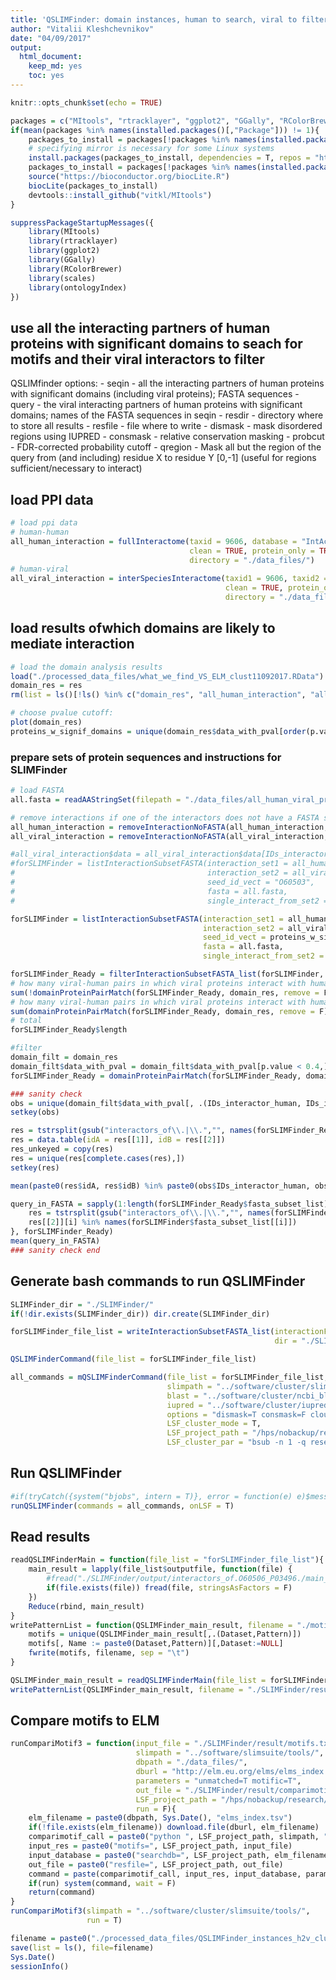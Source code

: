 ```yaml
---
title: 'QSLIMFinder: domain instances, human to search, viral to filter'
author: "Vitalii Kleshchevnikov"
date: "04/09/2017"
output: 
  html_document: 
    keep_md: yes
    toc: yes
---
```


```r
knitr::opts_chunk$set(echo = TRUE)

packages = c("MItools", "rtracklayer", "ggplot2", "GGally", "RColorBrewer", "R.utils", "ontologyIndex")
if(mean(packages %in% names(installed.packages()[,"Package"])) != 1){
    packages_to_install = packages[!packages %in% names(installed.packages()[,"Package"])]
    # specifying mirror is necessary for some Linux systems
    install.packages(packages_to_install, dependencies = T, repos = "http://mirrors.ebi.ac.uk/CRAN/")
    packages_to_install = packages[!packages %in% names(installed.packages()[,"Package"])]
    source("https://bioconductor.org/biocLite.R")
    biocLite(packages_to_install)
    devtools::install_github("vitkl/MItools")
}

suppressPackageStartupMessages({
    library(MItools)
    library(rtracklayer)
    library(ggplot2)
    library(GGally)
    library(RColorBrewer)
    library(scales)
    library(ontologyIndex)
})
```

## use all the interacting partners of human proteins with significant domains to seach for motifs and their viral interactors to filter

QSLIMfinder options: 
- seqin - all the interacting partners of human proteins with significant domains (including viral proteins); FASTA sequences
- query - the viral interacting partners of human proteins with significant domains; names of the FASTA sequences in seqin
- resdir - directory where to store all results
- resfile - file where to write
- dismask - mask disordered regions using IUPRED
- consmask - relative conservation masking
- probcut - FDR-corrected probability cutoff
- qregion - Mask all but the region of the query from (and including) residue X to residue Y [0,-1] (useful for regions sufficient/necessary to interact)

## load PPI data

```r
# load ppi data
# human-human
all_human_interaction = fullInteractome(taxid = 9606, database = "IntActFTP", format = "tab27",
                                        clean = TRUE, protein_only = TRUE,
                                        directory = "./data_files/")
# human-viral
all_viral_interaction = interSpeciesInteractome(taxid1 = 9606, taxid2 = 10239, database = "IntActFTP", format = "tab27",
                                                clean = TRUE, protein_only = TRUE, 
                                                directory = "./data_files/")
```

## load results ofwhich domains are likely to mediate interaction
```r
# load the domain analysis results
load("./processed_data_files/what_we_find_VS_ELM_clust11092017.RData")
domain_res = res
rm(list = ls()[!ls() %in% c("domain_res", "all_human_interaction", "all_viral_interaction")])

# choose pvalue cutoff:
plot(domain_res)
proteins_w_signif_domains = unique(domain_res$data_with_pval[order(p.value, decreasing = F)[1:300], IDs_interactor_human])
```

### prepare sets of protein sequences and instructions for SLIMFinder

```r
# load FASTA
all.fasta = readAAStringSet(filepath = "./data_files/all_human_viral_proteins.fasta", format = "fasta")

# remove interactions if one of the interactors does not have a FASTA sequence
all_human_interaction = removeInteractionNoFASTA(all_human_interaction, all.fasta)
all_viral_interaction = removeInteractionNoFASTA(all_viral_interaction, all.fasta)

#all_viral_interaction$data = all_viral_interaction$data[IDs_interactor_A == "O60503",]
#forSLIMFinder = listInteractionSubsetFASTA(interaction_set1 = all_human_interaction, 
#                                           interaction_set2 = all_viral_interaction, 
#                                           seed_id_vect = "O60503",
#                                           fasta = all.fasta,
#                                           single_interact_from_set2 = T, set1_only = T)

forSLIMFinder = listInteractionSubsetFASTA(interaction_set1 = all_human_interaction, 
                                           interaction_set2 = all_viral_interaction, 
                                           seed_id_vect = proteins_w_signif_domains,
                                           fasta = all.fasta,
                                           single_interact_from_set2 = T, set1_only = T)

forSLIMFinder_Ready = filterInteractionSubsetFASTA_list(forSLIMFinder,  length_set1_min = 3, length_set2_min = 1)
# how many viral-human pairs in which viral proteins interact with human protein (with relevant domain) but are not associated with the domain
sum(!domainProteinPairMatch(forSLIMFinder_Ready, domain_res, remove = F))
# how many viral-human pairs in which viral proteins interact with human protein (with relevant domain) and are associated with the domain
sum(domainProteinPairMatch(forSLIMFinder_Ready, domain_res, remove = F))
# total
forSLIMFinder_Ready$length

#filter
domain_filt = domain_res
domain_filt$data_with_pval = domain_filt$data_with_pval[p.value < 0.4,]
forSLIMFinder_Ready = domainProteinPairMatch(forSLIMFinder_Ready, domain_filt, remove = T)

### sanity check
obs = unique(domain_filt$data_with_pval[, .(IDs_interactor_human, IDs_interactor_viral)])
setkey(obs)

res = tstrsplit(gsub("interactors_of\\.|\\.","", names(forSLIMFinder_Ready$fasta_subset_list)), ":")
res = data.table(idA = res[[1]], idB = res[[2]])
res_unkeyed = copy(res)
res = unique(res[complete.cases(res),])
setkey(res)

mean(paste0(res$idA, res$idB) %in% paste0(obs$IDs_interactor_human, obs$IDs_interactor_viral))

query_in_FASTA = sapply(1:length(forSLIMFinder_Ready$fasta_subset_list), function(i, forSLIMFinder){
    res = tstrsplit(gsub("interactors_of\\.|\\.","", names(forSLIMFinder$fasta_subset_list)), ":")
    res[[2]][i] %in% names(forSLIMFinder$fasta_subset_list[[i]])
}, forSLIMFinder_Ready)
mean(query_in_FASTA)
### sanity check end
```

## Generate bash commands to run QSLIMFinder

```r
SLIMFinder_dir = "./SLIMFinder/"
if(!dir.exists(SLIMFinder_dir)) dir.create(SLIMFinder_dir)

forSLIMFinder_file_list = writeInteractionSubsetFASTA_list(interactionFASTA_list = forSLIMFinder_Ready,
                                                           dir = "./SLIMFinder/")

QSLIMFinderCommand(file_list = forSLIMFinder_file_list)

all_commands = mQSLIMFinderCommand(file_list = forSLIMFinder_file_list, 
                                   slimpath = "../software/cluster/slimsuite/tools/qslimfinder.py", 
                                   blast = "../software/cluster/ncbi_blast_2.6.0/bin/", 
                                   iupred = "../software/cluster/iupred/iupred",
                                   options = "dismask=T consmask=F cloudfix=T probcut=0.3 iuchdir=T",
                                   LSF_cluster_mode = T,
                                   LSF_project_path = "/hps/nobackup/research/petsalaki/users/vitalii/vitalii/viral_project/",
                                   LSF_cluster_par = "bsub -n 1 -q research-rh7 -M 100 -R \"rusage[mem=100]\"")
```

## Run QSLIMFinder

```r
#if(tryCatch({system("bjobs", intern = T)}, error = function(e) e)$message != "error in running command") onLSF = T else onLSF = F
runQSLIMFinder(commands = all_commands, onLSF = T)
```

## Read results

```r
readQSLIMFinderMain = function(file_list = "forSLIMFinder_file_list"){
    main_result = lapply(file_list$outputfile, function(file) {
        #fread("./SLIMFinder/output/interactors_of.O60506_P03496./main_result", stringsAsFactors = F)
        if(file.exists(file)) fread(file, stringsAsFactors = F)
    })
    Reduce(rbind, main_result)
}
writePatternList = function(QSLIMFinder_main_result, filename = "./motifs.txt") {
    motifs = unique(QSLIMFinder_main_result[,.(Dataset,Pattern)])
    motifs[, Name := paste0(Dataset,Pattern)][,Dataset:=NULL]
    fwrite(motifs, filename, sep = "\t")
}

QSLIMFinder_main_result = readQSLIMFinderMain(file_list = forSLIMFinder_file_list)
writePatternList(QSLIMFinder_main_result, filename = "./SLIMFinder/result/motifs.txt")
```

## Compare motifs to ELM

```r
runCompariMotif3 = function(input_file = "./SLIMFinder/result/motifs.txt",
                            slimpath = "../software/slimsuite/tools/",
                            dbpath = "./data_files/",
                            dburl = "http://elm.eu.org/elms/elms_index.tsv",
                            parameters = "unmatched=T motific=T", 
                            out_file = "./SLIMFinder/result/comparimotif.tdt",
                            LSF_project_path = "/hps/nobackup/research/petsalaki/users/vitalii/vitalii/viral_project/",
                            run = F){
    elm_filename = paste0(dbpath, Sys.Date(), "elms_index.tsv")
    if(!file.exists(elm_filename)) download.file(dburl, elm_filename)
    comparimotif_call = paste0("python ", LSF_project_path, slimpath, "comparimotif_V3.py")
    input_res = paste0("motifs=", LSF_project_path, input_file)
    input_database = paste0("searchdb=", LSF_project_path, elm_filename) 
    out_file = paste0("resfile=", LSF_project_path, out_file)
    command = paste(comparimotif_call, input_res, input_database, parameters, out_file)
    if(run) system(command, wait = F)
    return(command)
}
runCompariMotif3(slimpath = "../software/cluster/slimsuite/tools/",
                 run = T)
```

```r
filename = paste0("./processed_data_files/QSLIMFinder_instances_h2v_clust",gsub("-","",Sys.Date()),".RData")
save(list = ls(), file=filename)
Sys.Date()
sessionInfo()
```